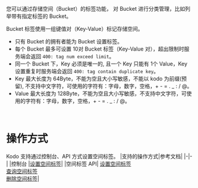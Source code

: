 您可以通过存储空间（Bucket）的标签功能， 对 Bucket 进行分类管理，比如列举带有指定标签的 Bucket。

Bucket 标签使用一组键值对（Key-Value）标记存储空间。

- 只有 Bucket 的拥有者能为 Bucket 设置标签。
- 每个 Bucket 最多可设置 10对 Bucket 标签（Key-Value 对），超出限制时服务端会返回 `400: tag num exceed limit`。
- 同一个 Bucket 下，Key 必须是唯一的, 且一个 Key 只能有 1个 Value，Key 设置重复时服务端会返回 `400: tag contain duplicate key`。
- Key 最大长度为 64Byte，不能为空且大小写敏感，不能以 kodo 为前缀(预留), 不支持中文字符，可使用的字符有：字母，数字，空格，+ - = . _ : / @。
- Value 最大长度为 128Byte，不能为空且大小写敏感，不支持中文字符，可使用的字符有：字母，数字，空格，+ - = . _ : / @。
<br>

# **操作方式**
Kodo 支持通过控制台、API 方式设置空间标签。
|支持的操作方式|参考文档|
|-|-|
|控制台	|[设置空间标签](/kodo/development_guidelines/8536/set-up-the-label-management)|
|空间标签 API|	[设置空间标签](/kodo/api/6314/put-bucket-tagging) <br>[查询空间标签](/kodo/api/6315/get-bucket-tagging) <br>[删除空间标签](/kodo/api/6316/delete-bucket-tagging)|
